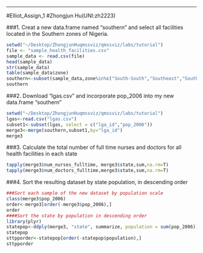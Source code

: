
---

#Elliot_Assign_1
#Zhongjun Hu(UNI:zh2223)

###1. Creat a new data.frame named "southern" and select all facilities located in the Southern zones of Nigeria.
```r
setwd("~/Desktop/ZhongjunHuqmssviz/qmssviz/labs/tutorial")
file <- "sample_health_facilities.csv"
sample_data <- read.csv(file)
head(sample_data)
str(sample_data)
table(sample_data$zone) 
southern<-subset(sample_data,zone%in%c("South-South","Southeast","Southwest"),row.names=FALSE)
southern

```
###2. Download "lgas.csv" and incorporate pop_2006 into my new data.frame "southern"
```r
setwd("~/Desktop/ZhongjunHuqmssviz/qmssviz/labs/tutorial")
lgas<-read.csv("lgas.csv")
subset1<-subset(lgas, select = c("lga_id","pop_2006"))
merge3<-merge(southern,subset1,by="lga_id")
merge3
```
###3. Calculate the total number of full time nurses and doctors for all health facilities in each state
```r
tapply(merge3$num_nurses_fulltime, merge3$state,sum,na.rm=T)
tapply(merge3$num_doctors_fulltime,merge3$state,sum,na.rm=T)
```
###4. Sort the resulting dataset by state population, in descending order
```r
###Sort each sample of the new dataset by population scale
class(merge3$pop_2006)
order<-merge3[order(-merge3$pop_2006),]
order
####Sort the state by population in descending order
library(plyr)
statepop<-ddply(merge3, "state", summarize, population = sum(pop_2006))
statepop
sttpporder<-statepop[order(-statepop$population),]
sttpporder
```
